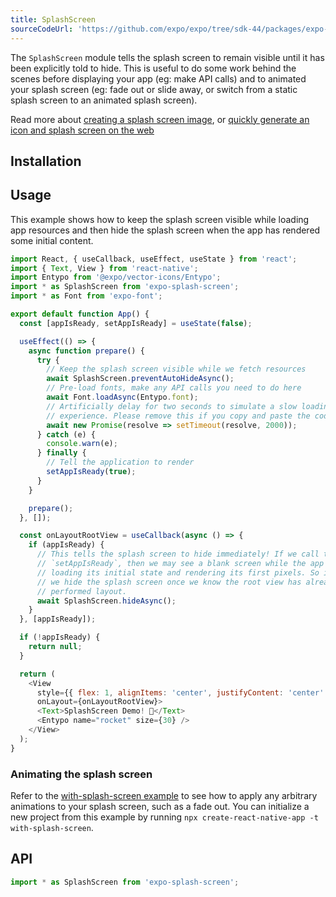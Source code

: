 ```yaml
---
title: SplashScreen
sourceCodeUrl: 'https://github.com/expo/expo/tree/sdk-44/packages/expo-splash-screen'
---
```



The `SplashScreen` module tells the splash screen to remain visible until it has been explicitly told to hide. This is useful to do some work behind the scenes before displaying your app (eg: make API calls) and to animated your splash screen (eg: fade out or slide away, or switch from a static splash screen to an animated splash screen).

Read more about [creating a splash screen image](../../../guides/splash-screens.mdx), or [quickly generate an icon and splash screen on the web](https://buildicon.netlify.app/)

<PlatformsSection android emulator ios simulator />

## Installation

<InstallSection packageName="expo-splash-screen" />

## Usage

This example shows how to keep the splash screen visible while loading app resources and then hide the splash screen when the app has rendered some initial content.

```js
import React, { useCallback, useEffect, useState } from 'react';
import { Text, View } from 'react-native';
import Entypo from '@expo/vector-icons/Entypo';
import * as SplashScreen from 'expo-splash-screen';
import * as Font from 'expo-font';

export default function App() {
  const [appIsReady, setAppIsReady] = useState(false);

  useEffect(() => {
    async function prepare() {
      try {
        // Keep the splash screen visible while we fetch resources
        await SplashScreen.preventAutoHideAsync();
        // Pre-load fonts, make any API calls you need to do here
        await Font.loadAsync(Entypo.font);
        // Artificially delay for two seconds to simulate a slow loading
        // experience. Please remove this if you copy and paste the code!
        await new Promise(resolve => setTimeout(resolve, 2000));
      } catch (e) {
        console.warn(e);
      } finally {
        // Tell the application to render
        setAppIsReady(true);
      }
    }

    prepare();
  }, []);

  const onLayoutRootView = useCallback(async () => {
    if (appIsReady) {
      // This tells the splash screen to hide immediately! If we call this after
      // `setAppIsReady`, then we may see a blank screen while the app is
      // loading its initial state and rendering its first pixels. So instead,
      // we hide the splash screen once we know the root view has already
      // performed layout.
      await SplashScreen.hideAsync();
    }
  }, [appIsReady]);

  if (!appIsReady) {
    return null;
  }

  return (
    <View
      style={{ flex: 1, alignItems: 'center', justifyContent: 'center' }}
      onLayout={onLayoutRootView}>
      <Text>SplashScreen Demo! 👋</Text>
      <Entypo name="rocket" size={30} />
    </View>
  );
}
```

### Animating the splash screen

Refer to the [with-splash-screen example](https://github.com/expo/examples/tree/master/with-splash-screen) to see how to apply any arbitrary animations to your splash screen, such as a fade out. You can initialize a new project from this example by running `npx create-react-native-app -t with-splash-screen`.

## API

```js
import * as SplashScreen from 'expo-splash-screen';
```

<APISection packageName="expo-splash-screen" apiName="SplashScreen" />
